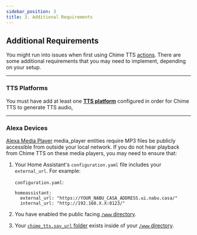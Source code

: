 ```yaml
---
sidebar_position: 3
title: 3. Additional Requirements
---
```



## Additional Requirements

You might run into issues when first using Chime TTS [actions](../documentation/actions). There are some additional requirements that you may need to implement, depending on your setup.

---

### TTS Platforms

You must have add at least one **[TTS platform](https://www.home-assistant.io/integrations/#text-to-speech)** configured in order for Chime TTS to generate TTS audio,

---

### Alexa Devices

[Alexa Media Player](https://github.com/alandtse/alexa_media_player) media_player entities require MP3 files be publicly accessible from outside your local network.
If you do not hear playback from Chime TTS on these media players, you may need to ensure that:

1. Your Home Assistant's `configuration.yaml` file includes your `external_url`.
    For example:

    ```configuration.yaml```:
    ```
    homeassistant:
      external_url: "https://YOUR_NABU_CASA_ADDRESS.ui.nabu.casa/"
      internal_url: "http://192.168.X.X:8123/"
    ```

1. You have enabled the public facing [`/www` directory](https://www.home-assistant.io/integrations/http/#hosting-files).

1. Your [`chime_tts.say_url` folder](../documentation/configuration#chime_ttssay_url-folder) exists inside of your [`/www` directory](https://www.home-assistant.io/integrations/http/#hosting-files).
